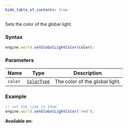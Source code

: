 ```yaml
---
hide_table_of_contents: true
---
```



Sets the color of the global light.

### Syntax

```js
engine.world.setGlobalLightColor(color);
```

### Parameters

| Name    | Type                                | Description                    |
| ------- | ----------------------------------- | ------------------------------ |
| `color` | [`ColorType`](/sdk/types/ColorType) | The color of the global light. |

### Example

```js
// set the time to 10am
engine.world.setGlobalLightColor('red');
```

**Available on:** <ClientTag />
